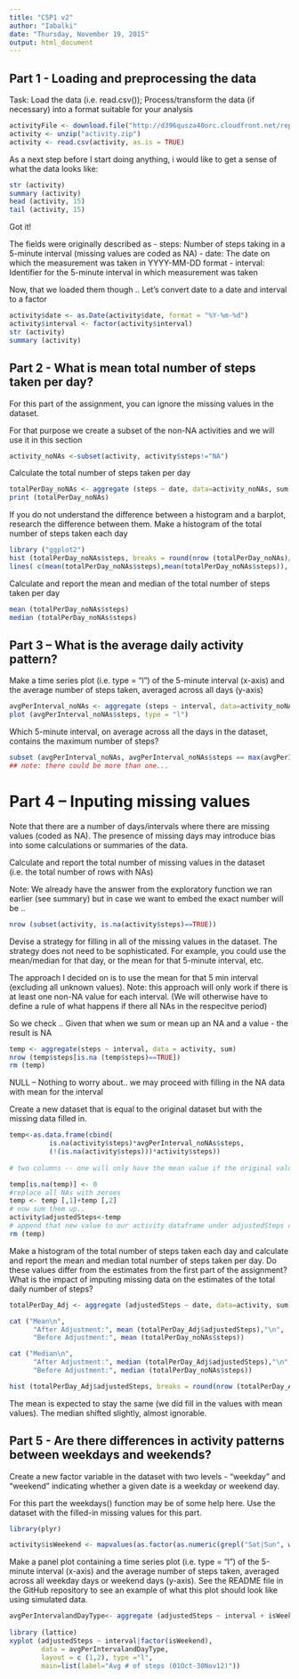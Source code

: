 ```yaml
---
title: "C5P1 v2"
author: "Iabalki"
date: "Thursday, November 19, 2015"
output: html_document
---
```




## Part 1 - Loading and preprocessing the data

Task: Load the data (i.e. read.csv());  Process/transform the data (if necessary) into a format suitable for your analysis

```r

activityFile <- download.file("http://d396qusza40orc.cloudfront.net/repdata%2Fdata%2Factivity.zip", "activity.zip")
activity <- unzip("activity.zip")
activity <- read.csv(activity, as.is = TRUE)

```


As a next step before I start doing anything, i would like to get a sense of what the data looks like: 

```r
str (activity)
summary (activity)
head (activity, 15)
tail (activity, 15)
```

Got it!

The fields were originally described as 
- steps: Number of steps taking in a 5-minute interval (missing values are coded as NA)
- date: The date on which the measurement was taken in YYYY-MM-DD format
- interval: Identifier for the 5-minute interval in which measurement was taken

Now, that we loaded them though .. Let's convert date to a date and interval to a factor

```r
activity$date <- as.Date(activity$date, format = "%Y-%m-%d")
activity$interval <- factor(activity$interval)
str (activity)
summary (activity)
```


## Part 2 - What is mean total number of steps taken per day?

For this part of the assignment, you can ignore the missing values in the dataset.

For that purpose we create a subset of the non-NA activities and we will use it in this section 

```r
activity_noNAs <-subset(activity, activity$steps!="NA")
```

Calculate the total number of steps taken per day

```r
totalPerDay_noNAs <- aggregate (steps ~ date, data=activity_noNAs, sum)
print (totalPerDay_noNAs)

```


If you do not understand the difference between a histogram and a barplot, research the difference between them. Make a histogram of the total number of steps taken each day

```r
library ("ggplot2")
hist (totalPerDay_noNAs$steps, breaks = round(nrow (totalPerDay_noNAs)/3,0))
lines( c(mean(totalPerDay_noNAs$steps),mean(totalPerDay_noNAs$steps)), c(0,max(totalPerDay_noNAs$steps)), col = "red", lwd = 2)
```

Calculate and report the mean and median of the total number of steps taken per day

```r
mean (totalPerDay_noNAs$steps)
median (totalPerDay_noNAs$steps)

```


## Part 3 -- What is the average daily activity pattern?

Make a time series plot (i.e. type = "l") of the 5-minute interval (x-axis) and the average number of steps taken, averaged across all days (y-axis)

```r
avgPerInterval_noNAs <- aggregate (steps ~ interval, data=activity_noNAs, mean)
plot (avgPerInterval_noNAs$steps, type = "l")

```

Which 5-minute interval, on average across all the days in the dataset, contains the maximum number of steps?

```r
subset (avgPerInterval_noNAs, avgPerInterval_noNAs$steps == max(avgPerInterval_noNAs$steps))
## note: there could be more than one... 
```
# Part 4 -- Inputing missing values

Note that there are a number of days/intervals where there are missing values (coded as NA). The presence of missing days may introduce bias into some calculations or summaries of the data.

Calculate and report the total number of missing values in the dataset (i.e. the total number of rows with NAs)

Note: We already have the answer from the exploratory function we ran earlier (see summary) but in case we want to embed the exact number will be ..


```r
nrow (subset(activity, is.na(activity$steps)==TRUE))
```

Devise a strategy for filling in all of the missing values in the dataset. The strategy does not need to be sophisticated. For example, you could use the mean/median for that day, or the mean for that 5-minute interval, etc.

The approach I decided on is to use the mean for that 5 min interval (excluding all unknown values). Note: this approach will only work if there is at least one non-NA value for each interval. (We will otherwise have to define a rule of what happens if there all NAs in the respecitve period)

So we check .. 
Given that when we sum or mean up an NA and a value - the result is NA

```r
temp <- aggregate(steps ~ interval, data = activity, sum) 
nrow (temp$steps[is.na (temp$steps)==TRUE])
rm (temp)
```
NULL -- Nothing to worry about.. we may proceed with filling in the NA data with mean for the interval 

Create a new dataset that is equal to the original dataset but with the missing data filled in.


```r
temp<-as.data.frame(cbind(
          is.na(activity$steps)*avgPerInterval_noNAs$steps,
          (!(is.na(activity$steps)))*activity$steps))
          
# two columns -- one will only have the mean value if the original value was NA and the second one will only have a value of the actual steps if the original value is not NA

temp[is.na(temp)] <- 0
#replace all NAs with zeroes
temp <- temp [,1]+temp [,2]
# now sum them up..        
activity$adjustedSteps<-temp
# append that new value to our activity dataframe under adjustedSteps column
rm (temp)
```

Make a histogram of the total number of steps taken each day and calculate and report the mean and median total number of steps taken per day. Do these values differ from the estimates from the first part of the assignment? What is the impact of imputing missing data on the estimates of the total daily number of steps?

```r
totalPerDay_Adj <- aggregate (adjustedSteps ~ date, data=activity, sum)

cat ("Mean\n",
      "After Adjustment:", mean (totalPerDay_Adj$adjustedSteps),"\n",
      "Before Adjustment:", mean (totalPerDay_noNAs$steps))

cat ("Median\n",
      "After Adjustment:", median (totalPerDay_Adj$adjustedSteps),"\n",
      "Before Adjustment:", median (totalPerDay_noNAs$steps))

hist (totalPerDay_Adj$adjustedSteps, breaks = round(nrow (totalPerDay_Adj)/3,0))

```

The mean is expected to stay the same (we did fill in the values with mean values).
The median shifted slightly, almost ignorable. 

## Part 5 - Are there differences in activity patterns between weekdays and weekends?

Create a new factor variable in the dataset with two levels - "weekday" and "weekend" indicating whether a given date is a weekday or weekend day.

For this part the weekdays() function may be of some help here. Use the dataset with the filled-in missing values for this part.



```r

library(plyr)

activity$isWeekend <- mapvalues(as.factor(as.numeric(grepl("Sat|Sun", weekdays(as.Date(activity$date),abbreviate=TRUE)))), from = c(0, 1), to = c("weekday", "weekend"))

```

Make a panel plot containing a time series plot (i.e. type = "l") of the 5-minute interval (x-axis) and the average number of steps taken, averaged across all weekday days or weekend days (y-axis). See the README file in the GitHub repository to see an example of what this plot should look like using simulated data.

```r

avgPerIntervalandDayType<- aggregate (adjustedSteps ~ interval + isWeekend, data = activity, mean)
        
library (lattice)
xyplot (adjustedSteps ~ interval|factor(isWeekend), 
        data = avgPerIntervalandDayType,
        layout = c (1,2), type ="l",
        main=list(label="Avg # of steps (01Oct-30Nov12)"))
        
```
